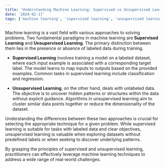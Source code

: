 ```yaml
---
title: 'Understanding Machine Learning: Supervised vs Unsupervised Learning'
date: '2024-02-17'
tags: ['machine learning', 'supervised learning', 'unsupervised learning']
---
```


Machine learning is a vast field with various approaches to solving problems. Two fundamental paradigms in machine learning are **Supervised Learning** and **Unsupervised Learning**. The primary distinction between them lies in the presence or absence of labeled data during training.

- **Supervised Learning** involves training a model on a labeled dataset, where each input example is associated with a corresponding target label. The model learns to map inputs to outputs based on the provided examples. Common tasks in supervised learning include classification and regression.

- **Unsupervised Learning**, on the other hand, deals with unlabeled data. The objective is to uncover hidden patterns or structures within the data without explicit guidance. Algorithms in unsupervised learning aim to cluster similar data points together or reduce the dimensionality of the dataset.

Understanding the differences between these two approaches is crucial for selecting the appropriate technique for a given problem. While supervised learning is suitable for tasks with labeled data and clear objectives, unsupervised learning is valuable when exploring datasets without predefined labels or when seeking to discover underlying patterns.

By grasping the principles of supervised and unsupervised learning, practitioners can effectively leverage machine learning techniques to address a wide range of real-world challenges.